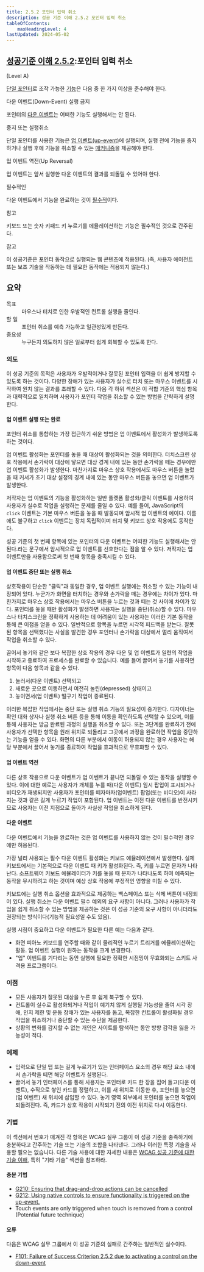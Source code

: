 ```yaml
---
title: 2.5.2 포인터 입력 취소
description: 성공 기준 이해 2.5.2 포인터 입력 취소
tableOfContents:
    maxHeadingLevel: 4
lastUpdated: 2024-05-02
---
```



## [성공기준 이해 2.5.2](https://w3.org/TR/WCAG22#pointer-cancellation):포인터 입력 취소 

(Level A)

<Card title="성공 기준(SC)"></Card>

[단일 포인터](../../../../glossary/single-pointer)로 조작 가능한 [기능](../../../../glossary/functionality)은 다음 중 한 가지 이상을 준수해야 한다.

다운 이벤트(Down-Event) 실행 금지

포인터의 [다운 이벤트](../../../../glossary/down-event)는 어떠한 기능도 실행해서는 안 된다.

중지 또는 실행취소

단일 포인터를 사용한 기능은 [업 이벤트(up-event)](../../../../glossary/up-event)에 실행되며, 실행 전에 기능을 중지하거나 실행 후에 기능을 취소할 수 있는 [매커니즘](../../../../glossary/mechanism)을 제공해야 한다.

업 이벤트 역전(Up Reversal)

업 이벤트는 앞서 실행한 다운 이벤트의 결과를 되돌릴 수 있어야 한다.

필수적인

다운 이벤트에서 기능을 완료하는 것이 [필수적](../../../../glossary/essential)이다.

참고

키보드 또는 숫자 키패드 키 누르기를 에뮬레이션하는 기능은 필수적인 것으로 간주된다.

참고

이 성공기준은 포인터 동작으로 실행되는 웹 콘텐츠에 적용된다. (즉, 사용자 에이전트 또는 보조 기술을 작동하는 데 필요한 동작에는 적용되지 않는다.)

## 요약

<dl>
<dt>목표</dt>
<dd>마우스나 터치로 인한 우발적인 컨트롤 실행을 줄인다.</dd>
<dt>할 일</dt>
<dd>포인터 취소를 예측 가능하고 일관성있게 만든다.</dd>
<dt>중요성</dt>
<dd>누구든지 의도하지 않은 일로부터 쉽게 회복할 수 있도록 한다.</dd>
</dl>

### 의도

이 성공 기준의 목적은 사용자가 우발적이거나 잘못된 포인터 입력을 더 쉽게 방지할 수 있도록 하는 것이다. 다양한 장애가 있는 사용자가 실수로 터치 또는 마우스 이벤트를 시작하여 원치 않는 결과를 초래할 수 있다. 다음 각 하위 섹션은 이 적합 기준의 핵심 항목과 대략적으로 일치하며 사용자가 포인터 작업을 취소할 수 있는 방법을 간략하게 설명한다.

#### 업 이벤트 실행 또는 완료

포인터 취소를 통합하는 가장 접근하기 쉬운 방법은 업 이벤트에서 활성화가 발생하도록 하는 것이다.

업 이벤트 활성화는 포인터를 놓을 때 대상이 활성화되는 것을 의미한다. 터치스크린 상호 작용에서 손가락이 대상에 닿으면 대상 경계 내에 있는 동안 손가락을 떼는 경우에만 업 이벤트 활성화가 발생한다. 마찬가지로 마우스 상호 작용에서도 마우스 버튼을 눌렀을 때 커서가 초기 대상 설정의 경계 내에 있는 동안 마우스 버튼을 놓으면 업 이벤트가 발생한다.

저작자는 업 이벤트의 기능을 활성화하는 일반 플랫폼 활성화/클릭 이벤트를 사용하여 사용자가 실수로 작업을 실행하는 문제를 줄일 수 있다. 예를 들어, JavaScript의 `click` 이벤트는 기본 마우스 버튼을 놓을 때 발동되며 암시적 업 이벤트의 예이다. 이름에도 불구하고 `click` 이벤트는 장치 독립적이며 터치 및 키보드 상호 작용에도 동작한다.

성공 기준의 첫 번째 항목에 있는 포인터의 다운 이벤트는 어떠한 기능도 실행해서는 안 된다.라는 문구에서 암시적으로 업 이벤트를 선호한다는 점을 알 수 있다. 저작자는 업 이벤트만을 사용함으로써 첫 번째 항목을 충족시킬 수 있다.

#### 업 이벤트 중단 또는 실행 취소

상호작용이 단순한 "클릭"과 동일한 경우, 업 이벤트 실행에는 취소할 수 있는 기능이 내장되어 있다. 누군가가 화면을 터치하는 경우와 손가락을 떼는 경우에는 차이가 있다. 마찬가지로 마우스 상호 작용에서는 마우스 버튼을 누르는 것과 떼는 것 사이에 차이가 있다. 포인터를 놓을 때만 활성화가 발생하면 사용자는 실행을 중단(취소)할 수 있다. 마우스나 터치스크린을 정확하게 사용하는 데 어려움이 있는 사용자는 이러한 기본 동작을 통해 큰 이점을 얻을 수 있다. 일반적으로 항목을 누르면 시각적 피드백을 받는다. 잘못된 항목을 선택했다는 사실을 발견한 경우 포인터나 손가락을 대상에서 멀리 움직여서 작업을 취소할 수 있다.

끌어서 놓기와 같은 보다 복잡한 상호 작용의 경우 다운 및 업 이벤트가 일련의 작업을 시작하고 종료하여 프로세스를 완료할 수 있습니다. 예를 들어 끌어서 놓기를 사용하면 항목이 다음 항목과 같을 수 있다.

1.  눌러서(다운 이벤트) 선택되고
2.  새로운 곳으로 이동하면서 여전히 눌린(depressed) 상태이고
3.  놓이면서(업 이벤트) 떨구기 작업이 종료된다.

이러한 복잡한 작업에서는 중단 또는 실행 취소 기능의 필요성이 증가한다. 디자이너는 확인 대화 상자나 실행 취소 버튼 등을 통해 이동을 확인하도록 선택할 수 있으며, 이를 통해 사용자는 방금 완료된 과정의 실행을 취소할 수 있다. 또는 3단계를 완료하기 전에 사용자가 선택한 항목을 원래 위치로 되돌리고 그곳에서 과정을 완료하면 작업을 중단하는 기능을 얻을 수 있다. 화면의 다른 부분에서 이동이 허용되지 않는 경우 사용자는 해당 부분에서 끌어서 놓기를 종료하여 작업을 효과적으로 무효화할 수 있다.

#### 업 이벤트 역전

다른 상호 작용으로 다운 이벤트가 업 이벤트가 끝나면 되돌릴 수 있는 동작을 실행할 수 있다. 이에 대한 예로는 사용자가 개체를 누를 때(다운 이벤트) 임시 팝업이 표시되거나 비디오가 재생되지만 사용자가 포인터를 떼자마자(업이벤트) 팝업(또는 비디오)이 사라지는 것과 같은 길게 누르기 작업이 포함된다. 업 이벤트는 이전 다운 이벤트를 반전시키므로 사용자는 이전 지점으로 돌아가 사실상 작업을 취소하게 된다.

#### 다운 이벤트

다운 이벤트에서 기능을 완료하는 것은 업 이벤트를 사용하지 않는 것이 필수적인 경우에만 허용된다.

가장 널리 사용되는 필수 다운 이벤트 활성화는 키보드 에뮬레이션에서 발생한다. 실제 키보드에서는 기본적으로 다운 이벤트 때 키가 활성화된다. 즉, 키를 누르면 문자가 나타난다. 소프트웨어 키보드 에뮬레이터가 키를 놓을 때 문자가 나타나도록 하여 예측되는 동작을 무시하려고 하는 것이며 예상 상호 작용에 부정적인 영향을 미칠 수 있다.

키보드에는 실행 취소 옵션을 효과적으로 제공하는 백스페이스 또는 삭제 버튼이 내장되어 있다. 실행 취소는 다운 이벤트 필수 예외의 요구 사항이 아니다. 그러나 사용자가 작업을 쉽게 취소할 수 있는 방법을 제공하는 것은 이 성공 기준의 요구 사항이 아니더라도 권장되는 방식이다(기능적 필요성일 수도 있음).

실행 시점이 중요하고 다운 이벤트가 필요한 다른 예는 다음과 같다.

*   화면 피아노 키보드를 연주할 때와 같이 물리적인 누르기 트리거를 에뮬레이션하는 활동. 업 이벤트 실행이 원하는 동작을 크게 변경한다.
*   "업" 이벤트를 기다리는 동안 실행에 필요한 정확한 시점밍이 무효화되는 스키트 사격용 프로그램이다.

### 이점

*   모든 사용자가 잘못된 대상을 누른 후 쉽게 복구할 수 있다.
*   컨트롤이 실수로 활성화되거나 작업이 예기치 않게 실행될 가능성을 줄여 시각 장애, 인지 제한 및 운동 장애가 있는 사용자를 돕고, 복잡한 컨트롤이 활성화될 경우 작업을 취소하거나 중단할 수 있는 수단을 제공한다.
*   상황의 변화를 감지할 수 없는 개인은 사이트를 탐색하는 동안 방향 감각을 잃을 가능성이 적다.

### 예제

*   입력으로 단일 탭 또는 길게 누르기가 있는 인터페이스 요소의 경우 해당 요소 내에서 손가락을 떼면 해당 이벤트가 실행된다.
*   끌어서 놓기 인터페이스를 통해 사용자는 포인터로 카드 한 장을 집어 들고(다운 이벤트), 수직으로 쌓인 카드를 정렬하고, 이를 새 위치로 이동한 후, 포인터를 놓으면(업 이벤트) 새 위치에 삽입할 수 있다. 놓기 영역 외부에서 포인터를 놓으면 작업이 되돌려진다. 즉, 카드가 상호 작용이 시작되기 전의 이전 위치로 다시 이동한다.

### 기법

이 섹션에서 번호가 매겨진 각 항목은 WCAG 실무 그룹이 이 성공 기준을 충족하기에 충분하다고 간주하는 기술 또는 기술의 조합을 나타낸다. 그러나 이러한 특정 기술을 사용할 필요는 없습니다. 다른 기술 사용에 대한 자세한 내용은 [WCAG 성공 기준에 대한 기술 이해](../understanding-techniques), 특히 "기타 기술" 섹션을 참조하라.

#### 충분 기법

*   [G210: Ensuring that drag-and-drop actions can be cancelled](https://www.w3.org/WAI/WCAG22/Techniques/general/G210)
*   [G212: Using native controls to ensure functionality is triggered on the up-event.](https://www.w3.org/WAI/WCAG22/Techniques/general/G212)
*   Touch events are only triggered when touch is removed from a control (Potential future technique)

#### 오류

다음은 WCAG 실무 그룹에서 이 성공 기준의 실패로 간주하는 일반적인 실수이다.

*   [F101: Failure of Success Criterion 2.5.2 due to activating a control on the down-event](https://www.w3.org/WAI/WCAG22/Techniques/failures/F101)

